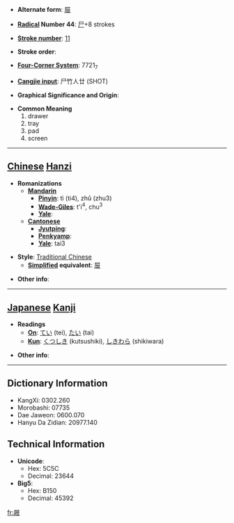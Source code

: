 * '''Alternate form''': [[屉]]

* '''[[Wiktionary:Chinese radical index| Radical]] Number 44''': [[Wiktionary:Chinese radical index 尸|尸]]+8 strokes

* '''[[Wiktionary:Chinese total strokes index|Stroke number]]''': [[Wiktionary:Chinese total strokes index 11|11]]

* '''Stroke order''': 

* '''[[Wiktionary:Chinese four corner index|Four-Corner System]]''': 7721<sub>7</sub>

* '''[[Wiktionary:Chinese Cangjie index|Cangjie input]]''': 尸竹人廿 (SHOT)

* '''Graphical Significance and Origin''': 

* '''Common Meaning'''
*#drawer
*# tray
*# pad
*# screen


----

== [[Chinese]] [[Hanzi]] ==

* '''Romanizations'''
** '''[[Mandarin]]'''
*** '''[[Pinyin]]''': tì (ti4), zhǔ (zhu3)
*** '''[[Wade-Giles]]''': t'i<sup>4</sup>, chu<sup>3</sup>
*** '''[[Yale]]''': 
** '''[[Cantonese]]'''
*** '''[[Jyutping]]''':
*** '''[[Penkyamp]]''': 
*** '''[[Yale]]''': tai3

* '''Style''': [[Traditional Chinese]] 
** '''[[Simplified Chinese|Simplified]] equivalent''': [[屉]]

* '''Other info''': 

----

== [[Japanese]] [[Kanji]] ==

* '''Readings'''
** '''[[On]]''': [[てい]] (tei), [[たい]] (tai)
** '''[[Kun]]''': [[くつしき]] (kutsushiki), [[しきわら]] (shikiwara)

* '''Other info''':  

----

== Dictionary Information ==

* KangXi: 0302.260
* Morobashi: 07735
* Dae Jaweon: 0600.070
* Hanyu Da Zidian: 20977.140

== Technical Information ==

* '''Unicode''':
** Hex: 5C5C
** Decimal: 23644
* '''Big5''':
** Hex: B150
** Decimal: 45392

[[fr:屜]]